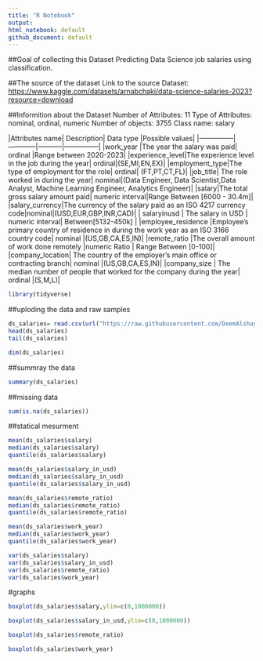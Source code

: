```yaml
---
title: "R Notebook"
output:
html_notebook: default
github_document: default
---
```


##Goal of collecting this Dataset Predicting Data Science job salaries using classification.

##The source of the dataset Link to the source Dataset: <https://www.kaggle.com/datasets/arnabchaki/data-science-salaries-2023?resource=download>

##Informition about the Dataset Number of Attributes: 11 Type of Attributes: nominal, ordinal, numeric Number of objects: 3755 Class name: salary

\|Attributes name\| Description\| Data type \|Possible values\| \|---------------\|------------\|-----------\|---------------\| \|work_year \|The year the salary was paid\| ordinal \|Range between 2020-2023\| \|experience_level\|The experience level in the job during the year\| ordinal\|(SE,MI,EN,EX)\| \|employment_type\|The type of employment for the role\| ordinal\| (FT,PT,CT,FL)\| \|job_title\| The role worked in during the year\| nominal\|(Data Engineer, Data Scientist,Data Analyst, Machine Learning Engineer, Analytics Engineer)\| \|salary\|The total gross salary amount paid\| numeric interval\|Range Between [6000 - 30.4m]\| \|salary_currency\|The currency of the salary paid as an ISO 4217 currency code\|nominal\|(USD,EUR,GBP,INR,CAD)\| \| salaryinusd \| The salary in USD \| numeric interval\| Between[5132-450k] \| \|employee_residence \|Employee's primary country of residence in during the work year as an ISO 3166 country code\| nominal \|(US,GB,CA,ES,IN)\| \|remote_ratio \|The overall amount of work done remotely \|numeric Ratio \| Range Between [0-100]\| \|company_location\| The country of the employer's main office or contracting branch\| nominal \|(US,GB,CA,ES,IN)\| \|company_size \| The median number of people that worked for the company during the year\| ordinal \|(S,M,L)\|

```r
library(tidyverse)
```

##uploding the data and raw samples

```r
ds_salaries= read.csv(url("https://raw.githubusercontent.com/DeemAlshaye/Miningproject/main/dataset/ds_salaries.csv"), header=TRUE)
head(ds_salaries)
tail(ds_salaries)
```

```r
dim(ds_salaries)
```

##summray the data

```r
summary(ds_salaries)
```

##missing data

```r
sum(is.na(ds_salaries))
```

##statical mesurment

```r
mean(ds_salaries$salary)
median(ds_salaries$salary)
quantile(ds_salaries$salary)
```

```r
mean(ds_salaries$salary_in_usd)
median(ds_salaries$salary_in_usd)
quantile(ds_salaries$salary_in_usd)
```

```r
mean(ds_salaries$remote_ratio)
median(ds_salaries$remote_ratio)
quantile(ds_salaries$remote_ratio)
```

```r
mean(ds_salaries$work_year)
median(ds_salaries$work_year)
quantile(ds_salaries$work_year)
```

```r
var(ds_salaries$salary)
var(ds_salaries$salary_in_usd)
var(ds_salaries$remote_ratio)
var(ds_salaries$work_year)
```

#graphs

```r
boxplot(ds_salaries$salary,ylim=c(0,1000000))
```

```r
boxplot(ds_salaries$salary_in_usd,ylim=c(0,1000000))
```

```r
boxplot(ds_salaries$remote_ratio)
```

```r
boxplot(ds_salaries$work_year)
```
